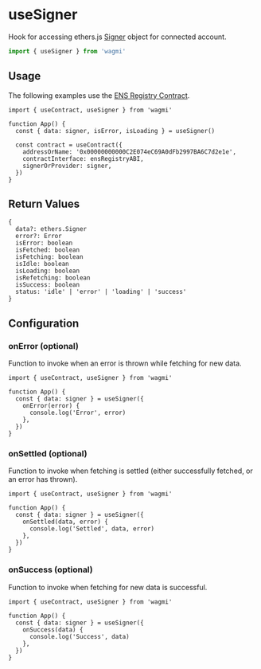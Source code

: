# useSigner

Hook for accessing ethers.js [Signer](https://docs.ethers.io/v5/api/signer) object for connected account.

```ts
import { useSigner } from 'wagmi'
```

## Usage

The following examples use the [ENS Registry Contract](https://etherscan.io/address/0x00000000000C2E074eC69A0dFb2997BA6C7d2e1e#code).

```tsx {4, 9}
import { useContract, useSigner } from 'wagmi'

function App() {
  const { data: signer, isError, isLoading } = useSigner()

  const contract = useContract({
    addressOrName: '0x00000000000C2E074eC69A0dFb2997BA6C7d2e1e',
    contractInterface: ensRegistryABI,
    signerOrProvider: signer,
  })
}
```

## Return Values

```tsx
{
  data?: ethers.Signer
  error?: Error
  isError: boolean
  isFetched: boolean
  isFetching: boolean
  isIdle: boolean
  isLoading: boolean
  isRefetching: boolean
  isSuccess: boolean
  status: 'idle' | 'error' | 'loading' | 'success'
}
```

## Configuration

### onError (optional)

Function to invoke when an error is thrown while fetching for new data.

```tsx {5-7}
import { useContract, useSigner } from 'wagmi'

function App() {
  const { data: signer } = useSigner({
    onError(error) {
      console.log('Error', error)
    },
  })
}
```

### onSettled (optional)

Function to invoke when fetching is settled (either successfully fetched, or an error has thrown).

```tsx {5-7}
import { useContract, useSigner } from 'wagmi'

function App() {
  const { data: signer } = useSigner({
    onSettled(data, error) {
      console.log('Settled', data, error)
    },
  })
}
```

### onSuccess (optional)

Function to invoke when fetching for new data is successful.

```tsx {5-7}
import { useContract, useSigner } from 'wagmi'

function App() {
  const { data: signer } = useSigner({
    onSuccess(data) {
      console.log('Success', data)
    },
  })
}
```
